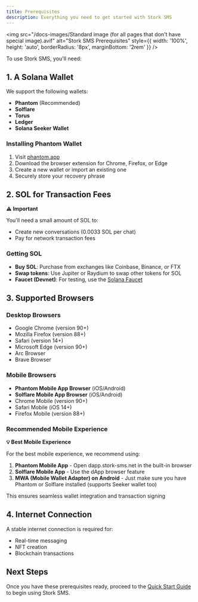 ```yaml
---
title: Prerequisites
description: Everything you need to get started with Stork SMS
---
```


<img
  src="/docs-images/Standard image (for all pages that don't have special image).avif"
  alt="Stork SMS Prerequisites"
  style={{ width: '100%', height: 'auto', borderRadius: '8px', marginBottom: '2rem' }}
/>

To use Stork SMS, you'll need:

## 1. A Solana Wallet

We support the following wallets:
- **Phantom** (Recommended)
- **Solflare**
- **Torus**
- **Ledger**
- **Solana Seeker Wallet**

### Installing Phantom Wallet

1. Visit [phantom.app](https://phantom.app)
2. Download the browser extension for Chrome, Firefox, or Edge
3. Create a new wallet or import an existing one
4. Securely store your recovery phrase

## 2. SOL for Transaction Fees

<div className="callout callout-warning">
<p><strong>⚠️ Important</strong></p>
<p>You'll need a small amount of SOL to:</p>
<ul>
<li>Create new conversations (0.0033 SOL per chat)</li>
<li>Pay for network transaction fees</li>
</ul>
</div>

### Getting SOL

- **Buy SOL**: Purchase from exchanges like Coinbase, Binance, or FTX
- **Swap tokens**: Use Jupiter or Raydium to swap other tokens for SOL
- **Faucet (Devnet)**: For testing, use the [Solana Faucet](https://solfaucet.com)

## 3. Supported Browsers

### Desktop Browsers
- Google Chrome (version 90+)
- Mozilla Firefox (version 88+)
- Safari (version 14+)
- Microsoft Edge (version 90+)
- Arc Browser
- Brave Browser

### Mobile Browsers
- **Phantom Mobile App Browser** (iOS/Android)
- **Solflare Mobile App Browser** (iOS/Android)
- Chrome Mobile (version 90+)
- Safari Mobile (iOS 14+)
- Firefox Mobile (version 88+)

### Recommended Mobile Experience

<div className="callout callout-info">
<p><strong>💡 Best Mobile Experience</strong></p>
<p>For the best mobile experience, we recommend using:</p>
<ol>
<li><strong>Phantom Mobile App</strong> - Open dapp.stork-sms.net in the built-in browser</li>
<li><strong>Solflare Mobile App</strong> - Use the dApp browser feature</li>
<li><strong>MWA (Mobile Wallet Adapter) on Android</strong> - Just make sure you have Phantom or Solflare installed (supports Seeker wallet too)</li>
</ol>
<p>This ensures seamless wallet integration and transaction signing</p>
</div>

## 4. Internet Connection

A stable internet connection is required for:
- Real-time messaging
- NFT creation
- Blockchain transactions

## Next Steps

Once you have these prerequisites ready, proceed to the [Quick Start Guide](quick-start.md) to begin using Stork SMS.